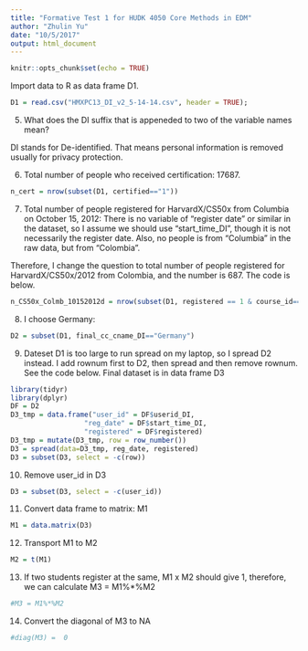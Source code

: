 ```yaml
---
title: "Formative Test 1 for HUDK 4050 Core Methods in EDM"
author: "Zhulin Yu"
date: "10/5/2017"
output: html_document
---
```


```r
knitr::opts_chunk$set(echo = TRUE)
```

Import data to R as data frame D1.

```r
D1 = read.csv("HMXPC13_DI_v2_5-14-14.csv", header = TRUE);
```

5. What does the DI suffix that is appeneded to two of the variable names mean?

DI stands for De-identified. That means personal information is removed usually for privacy protection.

6. Total number of people who received certification: 17687.
```r
n_cert = nrow(subset(D1, certified=="1"))
```

7. Total number of people registered for HarvardX/CS50x from Columbia on October 15, 2012:
There is no variable of "register date" or similar in the dataset, so I assume we should use "start_time_DI", though it is not necessarily the register date. Also, no people is from "Columbia" in the raw data, but from "Colombia".

Therefore, I change the question to total number of people registered for HarvardX/CS50x/2012 from Colombia, and the number is 687. The code is below.
```r
n_CS50x_Colmb_10152012d = nrow(subset(D1, registered == 1 & course_id=="HarvardX/CS50x/2012" & final_cc_cname_DI=="Colombia"))
```

8. I choose Germany:
```r
D2 = subset(D1, final_cc_cname_DI=="Germany")
```

9. Dateset D1 is too large to run spread on my laptop, so I spread D2 instead.
I add rownum first to D2, then spread and then remove rownum. See the code below.
Final dataset is in data frame D3
```r
library(tidyr)
library(dplyr)
DF = D2
D3_tmp = data.frame("user_id" = DF$userid_DI, 
                  "reg_date" = DF$start_time_DI,
                  "registered" = DF$registered)
D3_tmp = mutate(D3_tmp, row = row_number())
D3 = spread(data=D3_tmp, reg_date, registered)
D3 = subset(D3, select = -c(row))
```

10. Remove user_id in D3
```r
D3 = subset(D3, select = -c(user_id))
```

11. Convert data frame to matrix: M1
```r
M1 = data.matrix(D3)
```

12. Transport M1 to M2
```r
M2 = t(M1)
```

13. If two students register at the same, M1 x M2 should give 1, therefore, we can calculate M3 = M1%*%M2
```r
#M3 = M1%*%M2
```

14. Convert the diagonal of M3 to NA
```r
#diag(M3) =  0
```